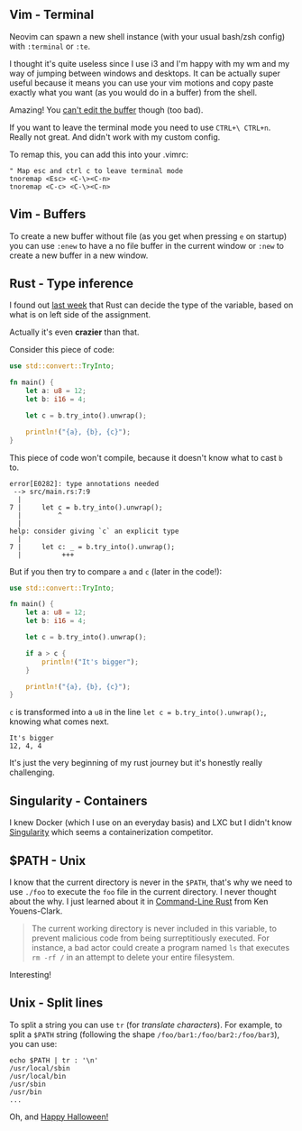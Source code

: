 

<ArticleLayout title={title} description={description} publishedAt={publishedAt}>

## Vim - Terminal

Neovim can spawn a new shell instance (with your usual bash/zsh config) with `:terminal` or `:te`.

I thought it's quite useless since I use i3 and I'm happy with my wm and my way of jumping between windows and desktops. It can be actually super useful because it means you can use your vim motions and copy paste exactly what you want (as you would do in a buffer) from the shell.

Amazing! You [can't edit the buffer](https://github.com/neovim/neovim/issues/8805) though (too bad).

If you want to leave the terminal mode you need to use `CTRL+\ CTRL+n`. Really not great. And didn't work with my custom config.

To remap this, you can add this into your .vimrc:

```vimscript
" Map esc and ctrl c to leave terminal mode
tnoremap <Esc> <C-\><C-n>
tnoremap <C-c> <C-\><C-n>
```

## Vim - Buffers

To create a new buffer without file (as you get when pressing `e` on startup) you can use `:enew` to have a no file buffer in the current window or `:new` to create a new buffer in a new window.

## Rust - Type inference

I found out [last week](/articles/twil-2022-42) that Rust can decide the type of the variable, based on what is on left side of the assignment.

Actually it's even **crazier** than that.

Consider this piece of code:

```rust
use std::convert::TryInto;

fn main() {
    let a: u8 = 12;
    let b: i16 = 4;

    let c = b.try_into().unwrap();

    println!("{a}, {b}, {c}");
}
```

This piece of code won't compile, because it doesn't know what to cast `b` to.

```
error[E0282]: type annotations needed
 --> src/main.rs:7:9
  |
7 |     let c = b.try_into().unwrap();
  |         ^
  |
help: consider giving `c` an explicit type
  |
7 |     let c: _ = b.try_into().unwrap();
  |          +++
```

But if you then try to compare `a` and `c` (later in the code!):

```rust
use std::convert::TryInto;

fn main() {
    let a: u8 = 12;
    let b: i16 = 4;

    let c = b.try_into().unwrap();

    if a > c {
        println!("It's bigger");
    }

    println!("{a}, {b}, {c}");
}
```

`c` is transformed into a `u8` in the line `let c = b.try_into().unwrap();`, knowing what comes next.

```
It's bigger
12, 4, 4
```

It's just the very beginning of my rust journey but it's honestly really challenging.

## Singularity - Containers

I knew Docker (which I use on an everyday basis) and LXC but I didn't know [Singularity](<https://en.wikipedia.org/wiki/Singularity_(software)>) which seems a containerization competitor.

## $PATH - Unix

I know that the current directory is never in the `$PATH`, that's why we need to use `./foo` to execute the `foo` file in the current directory. I never thought about the why. I just learned about it in [Command-Line Rust](https://www.oreilly.com/library/view/command-line-rust/9781098109424/) from Ken Youens-Clark.

> The current working directory is never included in this variable, to prevent malicious code from being surreptitiously executed. For instance, a bad actor could create a program named `ls` that executes `rm -rf /` in an attempt to delete your entire filesystem.

Interesting!

## Unix - Split lines

To split a string you can use `tr` (for _translate characters_). For example, to split a `$PATH` string (following the shape `/foo/bar1:/foo/bar2:/foo/bar3`), you can use:

```
echo $PATH | tr : '\n'
/usr/local/sbin
/usr/local/bin
/usr/sbin
/usr/bin
...
```

Oh, and [Happy Halloween!](https://media.giphy.com/media/12PYE6k7H674GY/giphy.gif)

</ArticleLayout>
